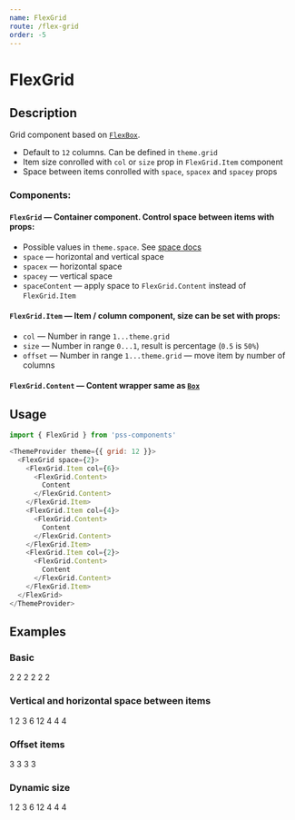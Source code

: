 ```yaml
---
name: FlexGrid
route: /flex-grid
order: -5
---
```




# FlexGrid

## Description

Grid component based on [`FlexBox`](#/flex-box).

- Default to `12` columns. Can be defined in `theme.grid`
- Item size conrolled with `col` or `size` prop in `FlexGrid.Item` component
- Space between items conrolled with `space`, `spacex` and `spacey` props

### Components:


#### `FlexGrid` — Container component. Control space between items with props:

- Possible values in `theme.space`. See [space docs](https://github.com/exah/pss/blob/master/docs/api.md#space)
- `space` — horizontal and vertical space
- `spacex` — horizontal space
- `spacey` — vertical space
- `spaceContent` — apply space to `FlexGrid.Content` instead of `FlexGrid.Item`

#### `FlexGrid.Item` — Item / column component, size can be set with props:

- `col` — Number in range `1...theme.grid`
- `size` — Number in range `0...1`, result is percentage (`0.5` is `50%`)
- `offset` — Number in range `1...theme.grid` — move item by number of columns


#### `FlexGrid.Content` — Content wrapper same as [`Box`](#/box)

## Usage

```js
import { FlexGrid } from 'pss-components'
```

```js
<ThemeProvider theme={{ grid: 12 }}>
  <FlexGrid space={2}>
    <FlexGrid.Item col={6}>
      <FlexGrid.Content>
        Content
      </FlexGrid.Content>
    </FlexGrid.Item>
    <FlexGrid.Item col={4}>
      <FlexGrid.Content>
        Content
      </FlexGrid.Content>
    </FlexGrid.Item>
    <FlexGrid.Item col={2}>
      <FlexGrid.Content>
        Content
      </FlexGrid.Content>
    </FlexGrid.Item>
  </FlexGrid>
</ThemeProvider>
```


## Examples

### Basic

<Playground>
  <FlexGrid spacex={1}>
    <FlexGrid.Item col={2}>
      <FlexGrid.Content bg='gray.0'>
        2
      </FlexGrid.Content>
    </FlexGrid.Item>
    <FlexGrid.Item col={2}>
      <FlexGrid.Content bg='gray.0'>
        2
      </FlexGrid.Content>
    </FlexGrid.Item>
    <FlexGrid.Item col={2}>
      <FlexGrid.Content bg='gray.0'>
        2
      </FlexGrid.Content>
    </FlexGrid.Item>
    <FlexGrid.Item col={2}>
      <FlexGrid.Content bg='gray.0'>
        2
      </FlexGrid.Content>
    </FlexGrid.Item>
    <FlexGrid.Item col={2}>
      <FlexGrid.Content bg='gray.0'>
        2
      </FlexGrid.Content>
    </FlexGrid.Item>
    <FlexGrid.Item col={2}>
      <FlexGrid.Content bg='gray.0'>
        2
      </FlexGrid.Content>
    </FlexGrid.Item>
  </FlexGrid>
</Playground>

### Vertical and horizontal space between items

<Playground>
  <ThemeProvider theme={{ grid: 12 }}>
    <FlexGrid space={1}>
      <FlexGrid.Item col={1}>
        <FlexGrid.Content bg='gray.0'>
          1
        </FlexGrid.Content>
      </FlexGrid.Item>
      <FlexGrid.Item col={2}>
        <FlexGrid.Content bg='gray.0'>
          2
        </FlexGrid.Content>
      </FlexGrid.Item>
      <FlexGrid.Item col={3}>
        <FlexGrid.Content bg='gray.0'>
          3
        </FlexGrid.Content>
      </FlexGrid.Item>
      <FlexGrid.Item col={6}>
        <FlexGrid.Content bg='gray.0'>
          6
        </FlexGrid.Content>
      </FlexGrid.Item>
      <FlexGrid.Item col={12}>
        <FlexGrid.Content bg='gray.0'>
          12
        </FlexGrid.Content>
      </FlexGrid.Item>
      <FlexGrid.Item col={4}>
        <FlexGrid.Content bg='gray.0'>
          4
        </FlexGrid.Content>
      </FlexGrid.Item>
      <FlexGrid.Item col={4}>
        <FlexGrid.Content bg='gray.0'>
          4
        </FlexGrid.Content>
      </FlexGrid.Item>
      <FlexGrid.Item col={4}>
        <FlexGrid.Content bg='gray.0'>
          4
        </FlexGrid.Content>
      </FlexGrid.Item>
    </FlexGrid>
  </ThemeProvider>
</Playground>

### Offset items

<Playground>
  <FlexGrid space={1}>
    <FlexGrid.Item col={3} mgr='75%'>
      <FlexGrid.Content bg='gray.0'>
        3
      </FlexGrid.Content>
    </FlexGrid.Item>
    <FlexGrid.Item col={3} offset={3}>
      <FlexGrid.Content bg='gray.0'>
        3
      </FlexGrid.Content>
    </FlexGrid.Item>
    <FlexGrid.Item col={3} offset={6}>
      <FlexGrid.Content bg='gray.0'>
        3
      </FlexGrid.Content>
    </FlexGrid.Item>
    <FlexGrid.Item col={3} offset={9}>
      <FlexGrid.Content bg='gray.0'>
        3
      </FlexGrid.Content>
    </FlexGrid.Item>
  </FlexGrid>
</Playground>

### Dynamic size

<Playground>
  <FlexGrid space={1}>
    <FlexGrid.Item size={1 / 12}>
      <FlexGrid.Content bg='gray.0'>
        1
      </FlexGrid.Content>
    </FlexGrid.Item>
    <FlexGrid.Item size={2 / 12}>
      <FlexGrid.Content bg='gray.0'>
        2
      </FlexGrid.Content>
    </FlexGrid.Item>
    <FlexGrid.Item size={3 / 12}>
      <FlexGrid.Content bg='gray.0'>
        3
      </FlexGrid.Content>
    </FlexGrid.Item>
    <FlexGrid.Item size={6 / 12}>
      <FlexGrid.Content bg='gray.0'>
        6
      </FlexGrid.Content>
    </FlexGrid.Item>
    <FlexGrid.Item size={12 / 12}>
      <FlexGrid.Content bg='gray.0'>
        12
      </FlexGrid.Content>
    </FlexGrid.Item>
    <FlexGrid.Item size={4 / 12}>
      <FlexGrid.Content bg='gray.0'>
        4
      </FlexGrid.Content>
    </FlexGrid.Item>
    <FlexGrid.Item size={4 / 12}>
      <FlexGrid.Content bg='gray.0'>
        4
      </FlexGrid.Content>
    </FlexGrid.Item>
    <FlexGrid.Item size={4 / 12}>
      <FlexGrid.Content bg='gray.0'>
        4
      </FlexGrid.Content>
    </FlexGrid.Item>
  </FlexGrid>
</Playground>
